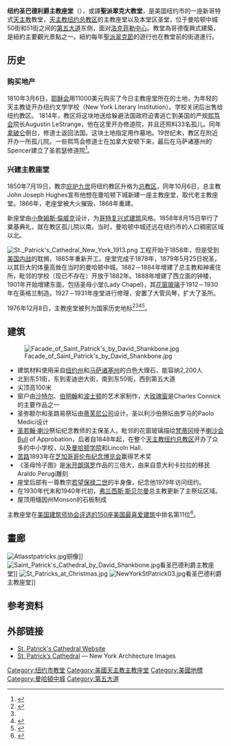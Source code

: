 {{Infobox church
| color            = gray
| name             = 聖巴德利爵主教座堂<br />St. Patrick's Cathedral
| fullname         = 
| img              = Saint_Patrick's_Cathedral,_looking_upwards.jpg
| img_size         = 
| img_capt         = View of the cathedral from Fifth Avenue
| landscape        = 
| denomination     = [[羅馬天主教|羅馬天主教]]
| archdiocese      = [[天主教纽约总教区|天主教纽约总教区]] 
| parish           = 
| division         = 
| subdivision      = 
| founded_date     = 
| founder          = 
| style            = [[Decorated_Gothic|Decorated]] [[Gothic_Revival_architecture|Neo-Gothic]]
| earlydedication  = 1879年5月25日
| dedication       = 1910年10月5日
| closed_date      = 
| demolished_date  = 
| archbishop       = [[弟茂德·彌額爾·多蘭|弟茂德·彌額爾·多蘭]]
| bishop           = 
| priest           =
| archdeacon       = 
| dean             = 
| provost          = 
| rector           = Rev. Msgr. Robert T. Ritchie
| canon            = 
| prebendary       = 
| curate           = 
| chaplain         = 
| vicar            = 
| deacon           = 
| abbot            = 
| minister         = 
| seniorpastor     = 
| pastor           = 
| length           = 
| width            = 
| spire quantity   = 2
| spire height     = {{convert|330|ft||m}}
| bells            = 19
| bells hung       = 29,122.73 lbs
| organistdom      = [[Jennifer_Pascual|Dr. Jennifer Pascual]]
| organist         = Daniel Brondel, Michael Hey
| rcia             = Sueanne Nilsen

| location         = [[紐約州|紐約州]][[紐約市|紐約市]]
| country          = [[美國|美國]]
| phone            = (212) 753-2261
| website= [https://web.archive.org/web/20060411011723/http://www.saintpatrickscathedral.org/ St. Patrick's Cathedral, New York]
| pushpin map       = 
| latd = | latm = | lats = | latNS = 
| longd = | longm = | longs = | longEW = 
| functional status=Active
| architect= [[James_Renwick,_Jr.|James Renwick, Jr.]]
| façade direction= East
| designation1          = NRHP
| designation1_offname  = Cathedral of St. Patrick
| designation1_date     = 1976年12月8日<ref name="nris">{{NRISref|2009a}}</ref>
| designation1_number   = 76001250
| designation1_free1name = Area
| designation1_free1value = {{convert|2|acre}}
| designation1_free2name = Governing Body
| designation1_free2value = Private
| designation2          = NHL
| designation2_date     = December 8, 1976<ref name="nhlsum"/>
|embedded = {{Infobox NRHP
  | embed = yes
  | name                 = St. Patrick's Cathedral Complex
  | nrhp_type            = nhl
  | locmapin = New York City
  | map_caption = 在紐約市的位置
  | lat_degrees = 40
  | lat_minutes = 45
  | lat_seconds = 31
  | lat_direction = N
  | long_degrees = 73
  | long_minutes = 58
  | long_seconds = 35
  | long_direction = W
  | coord_parameters = region:US-NY_type:landmark
  | designated_other2_name = NYC Landmark
  | designated_other2_date = October 19, 1966<ref>{{cite web|title=St. Patrick's Cathedral and Lady Chapel, and Rectory and Cardinal's Residence|url=http://www.neighborhoodpreservationcenter.org/db/bb_files/ST-PATRICKS.pdf|website=Neighborhood Preservation Center|publisher=New York City Landmarks Preservation Commission|accessdate=24 July 2015|archive-url=https://web.archive.org/web/20160303214526/http://www.neighborhoodpreservationcenter.org/db/bb_files/ST-PATRICKS.pdf|archive-date=2016-03-03|dead-url=yes}}</ref>
  | designated_other2_abbr = NYCL
  | designated_other2_color = #FFE978
  | designated_other2_link = New York City Landmarks Preservation Commission
  | image                =
  | alt                  =
  | caption              =
  | architect            =
  | visitation_num       =
  | visitation_year      =
  | mpsub                =
  | governing_body       =
  | built =1878
  | architecture=
  | designated_nrhp_type= December 8, 1976<ref>{{cite web|title=National Register Digital Assets|url=http://focus.nps.gov/nrhp/AssetDetail?assetID=84d45cb2-58e7-41d0-ad4e-7c9779ff0cbe|website=National Register of Historic Places|publisher=National Park Service|accessdate=24 July 2015|archive-date=2015-07-25|archive-url=https://web.archive.org/web/20150725063138/http://focus.nps.gov/nrhp/AssetDetail?assetID=84d45cb2-58e7-41d0-ad4e-7c9779ff0cbe|dead-url=no}}</ref>
  | added = December 8, 1976<ref>{{cite web|title=National Register of Historic Places|url=http://focus.nps.gov/nrhp/Download?path=/natreg/docs/All_Data.html|publisher=National Park Service|accessdate=24 July 2015|archive-date=2016-05-25|archive-url=https://web.archive.org/web/20160525191812/http://focus.nps.gov/nrhp/Download?path=%2Fnatreg%2Fdocs%2FAll_Data.html|dead-url=no}}</ref>
  | refnum= 76001250
  }}
|coordinates display = inline,title
}}
'''纽约圣巴德利爵主教座堂'''（{{lang|en|St. Patrick's Cathedral, New York City}}），或譯'''聖派翠克大教堂'''，是美国纽约市的一座新哥特式[[天主教|天主教]]教堂，[[天主教纽约总教区|天主教纽约总教区]]的主教座堂以及本堂区圣堂，位于曼哈顿中城50街和51街之间的[[第五大道|第五大道]]东侧，面对[[洛克菲勒中心|洛克菲勒中心]]。教堂為哥德復興式建築，是紐約主要觀光景點之一。紐約每年[[聖派翠克節|聖派翠克節]]的遊行也在教堂前的街道進行。

== 历史 ==
=== 购买地产 ===
1810年3月6日，[[耶稣会|耶稣会]]用11000美元购买了今日主教座堂所在的土地，为年轻的天主教徒开办纽约文学学校（New York Literary Institution）。学校关闭后出售给纽约教区。 1814年，教区将这块地送给躲避法国政府迫害逃亡到美国的严规[[熙笃会|熙笃会]]院长Augustin LeStrange，他在这里开办修道院，并且还照料33名孤儿。同年[[拿破仑|拿破仑]]倒台，修道士返回法国。这块土地指定用作墓地。19世纪末，教区在附近开办一所孤儿院。一些熙笃会修道士在加拿大安顿下来，最后在马萨诸塞州的Spencer建立了圣若瑟修道院<ref>{{cite book|title=History of St. Patrick's Cathedral|last=Farley|first=John M.|year=1908|publisher=Society for the Propagation of the Faith}}</ref>。

=== 兴建主教座堂 ===
1850年7月19日，教宗[[庇护九世|庇护九世]]将纽约教区升格为[[总教区|总教区]]，同年10月6日，总主教John Joseph Hughes宣布他想在曼哈顿下城新建一座主教座堂，取代老主教座堂。1866年，老座堂被大火摧毁，1868年重建。 

新座堂由[[小詹姆斯·倫威克|小詹姆斯·倫威克]]设计，为[[哥特复兴式建筑|哥特复兴式建筑]]风格。1858年8月15日举行了奠基典礼，就在教区孤儿院以南。当时，曼哈顿中城还远在纽约市的人口稠密区域以北。  

[[File:St._Patrick's_Cathedral_New_York_1913.png|thumb]]
工程开始于1858年，但是受到[[美国内战|美国内战]]的耽搁，1865年重新开工。座堂完成于1878年，1879年5月25日祝圣，以其巨大的体量高耸在当时的曼哈顿中城。1882－1884年增建了总主教和神甫住所，毗邻的学校（现已不存在）开放于1882年。1888年增建了西立面的钟楼，1901年开始增建东面，包括圣母小堂(Lady Chapel)，其[[花窗玻璃|花窗玻璃]]于1912－1930年在英格兰制造。1927－1931年座堂进行修理，安置了大管风琴，扩大了圣所。

1976年12月8日，主教座堂被列为国家历史地标<ref name="nhlsum">{{cite web|url=http://tps.cr.nps.gov/nhl/detail.cfm?ResourceId=1646&ResourceType=Building|title=St. Patrick's Cathedral, Lady Chapel, Rectory and Cardinal's Residence|date=2007-09-18|work=National Historic Landmark summary listing|publisher=National Park Service|deadurl=yes|archiveurl=https://web.archive.org/web/20071022095626/http://tps.cr.nps.gov/nhl/detail.cfm?ResourceId=1646&ResourceType=Building|archivedate=2007-10-22|accessdate=2009-02-14}}</ref><ref name="nhlsum"/><ref name="nrhpinv">{{cite web |url=http://pdfhost.focus.nps.gov/docs/NHLS/Text/76001250.pdf |title="St. Patrick's Cathedral, Lady Chapel, Rectory, and Cardinal's Residence". August 1976, by Carolyn Pitts |work=National Register of Historic Places Inventory-Nomination |date=1976-08 |publisher=National Park Service |access-date=2009-02-14 |archive-url=https://web.archive.org/web/20121019220425/http://pdfhost.focus.nps.gov/docs/NHLS/Text/76001250.pdf |archive-date=2012-10-19 |dead-url=yes }}</ref><ref name="nrhpphotos">{{cite web |url=http://pdfhost.focus.nps.gov/docs/NHLS/Photos/76001250.pdf |title=St. Patrick's Cathedral, Lady Chapel, Rectory, and Cardinal's Residence--Accompanying 1 photo, exterior of church under construction. |work=National Register of Historic Places Inventory-Nomination |date=1976-08 |publisher=National Park Service |access-date=2009-02-14 |archive-url=https://web.archive.org/web/20121019220440/http://pdfhost.focus.nps.gov/docs/NHLS/Photos/76001250.pdf |archive-date=2012-10-19 |dead-url=yes }}</ref>。

== 建筑 ==
[[File:Facade_of_Saint_Patrick's_by_David_Shankbone.jpg|thumb]]

* 建筑材料使用采自[[纽约州|纽约州]]和[[马萨诸塞州|马萨诸塞州]]的白色大理石，能容纳2,200人
* 北到东51街，东到麦迪逊大街，南到东50街，西到第五大道 
* 尖顶高100米 
* 窗户由[[沙特尔|沙特尔]]、[[伯明翰|伯明翰]]和[[波士顿|波士顿]]的艺术家制作，大[[玫瑰窗|玫瑰窗]]是Charles Connick的主要作品之一
* 圣弥额尔和圣路易祭坛由[[蒂芙尼公司|蒂芙尼公司]]设计。圣以利沙伯祭坛由罗马的Paolo Medici设计
* [[圣若翰·喇沙|圣若翰·喇沙]]祭坛纪念教师的主保圣人。毗邻的花窗玻璃描绘[[梵蒂冈|梵蒂冈]]授予[[喇沙会|喇沙会]]Bull of Approbation，后者自1848年起，在整个[[天主教纽约总教区|天主教纽约总教区]]开办了众多的中小学校，以及[[曼哈顿学院|曼哈顿学院]]和Lincoln Hall.
* [[苦路|苦路]]1893年在[[芝加哥哥伦布纪念博览会|芝加哥哥伦布纪念博览会]]赢得艺术奖
* 《圣母怜子图》是[[米开朗琪罗|米开朗琪罗]]作品的三倍大，由来自意大利卡拉拉的移民 Araldo Perugi雕刻
* 座堂后部有一尊教宗[[若望保禄二世|若望保禄二世]]的半身像，纪念他1979年访问纽约。
* 在1930年代末和1940年代初，[[弗兰西斯·斯贝尔曼|弗兰西斯·斯贝尔曼]]总主教更新了主祭坛区域。
* 屋顶用缅因州Monson的石板制成 

主教座堂在[[美国最喜爱建筑列表|美国建筑师协会评选的150座美国最喜爱建筑]]中排名第11位<ref>{{Cite web |url=http://favoritearchitecture.org/afa150.html |title=FavoriteArchitecture.org |access-date=2009-02-14 |archive-url=https://web.archive.org/web/20070709192200/http://favoritearchitecture.org/afa150.html |archive-date=2007-07-09 |dead-url=yes }}</ref>。

==畫廊==
[[File:Atlasstpatricks.jpg|thumb]]铜像]]
[[File:Saint_Patrick's_Cathedral_by_David_Shankbone.jpg|thumb]]看圣巴德利爵主教座堂]]
[[File:St_Patricks_at_Christmas.jpg|thumb]]
[[File:NewYorkStPatrick03.jpg|thumb]]看圣巴德利爵主教座堂]]

== 参考资料 ==
{{reflist}}

== 外部链接 ==
{{commonscat|St. Patrick's Cathedral, New York}}
* [https://web.archive.org/web/20060411011723/http://www.saintpatrickscathedral.org/ St. Patrick's Cathedral Website]
* [http://www.nyc-architecture.com/MID/MID054.htm St. Patrick’s Cathedral ] {{Wayback|url=http://www.nyc-architecture.com/MID/MID054.htm |date=20201127013615 }} — New York Architecture Images


[[Category:纽约市教堂|Category:纽约市教堂]]
[[Category:美國天主教主教座堂|Category:美國天主教主教座堂]]
[[Category:美國地標|Category:美國地標]]
[[Category:曼哈頓中城|Category:曼哈頓中城]]
[[Category:第五大道|Category:第五大道]]